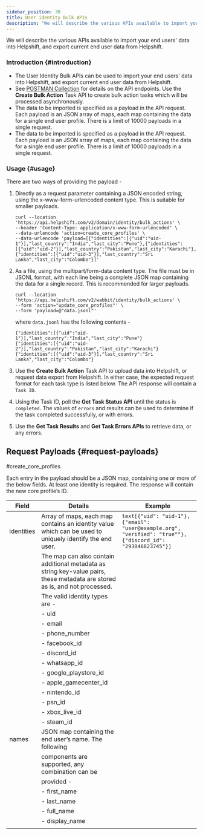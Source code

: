 ```yaml
---
sidebar_position: 30
title: User identity Bulk APIs
description: "We will describe the various APIs available to import your end users' data into Helpshift, and export current end user data from Helpshift."
---
```



<Intro>
We will describe the various APIs available to import your end users' data into Helpshift, and export current end user data from Helpshift.
</Intro>

### Introduction {#introduction}

- The User Identity Bulk APIs can be used to import your end users' data into Helpshift, and export current end user data from Helpshift.
- See [POSTMAN Collection](https://www.postman.com/helpshift) for details on the API endpoints. Use the **Create Bulk Action** Task API to create bulk
  action tasks which will be processed asynchronously.
- The data to be imported is specified as a payload in the API request. Each payload is an JSON array of maps, each map containing the data for a
  single end user profile. There is a limit of 10000 payloads in a single request.
- The data to be imported is specified as a payload in the API request. Each payload is an JSON array of maps, each map containing the data for a
  single end user profile. There is a limit of 10000 payloads in a single request.

  
### Usage {#usage}

There are two ways of providing the payload -

1. Directly as a request parameter containing a JSON encoded string, using the x-www-form-urlencoded content type. This is suitable for smaller payloads.
   
   ```text
   curl --location 'https://api.helpshift.com/v2/domain/identity/bulk_actions' \
   --header 'Content-Type: application/x-www-form-urlencoded' \
   --data-urlencode 'action=create_core_profiles' \
   --data-urlencode 'payload=[{"identities":[{"uid":"uid-1"}],"last_country":"India","last_city":"Pune"},{"identities":[{"uid":"uid-2"}],"last_country":"Pakistan","last_city":"Karachi"},
   {"identities":[{"uid":"uid-3"}],"last_country":"Sri Lanka","last_city":"Colombo"}]'
   ```
2. As a file, using the multipart/form-data content type. The file must be in JSONL format, with each line being a complete JSON map containing the data for
   a single record. This is recommended for larger payloads.
   
   ```text
   curl --location 'https://api.helpshift.com/v2/wabbit/identity/bulk_actions' \
   --form 'action="update_core_profiles"' \
   --form 'payload=@"data.jsonl"'
   ```
   where `data.jsonl` has the following contents - 
   ```text
   {"identities":[{"uid":"uid-1"}],"last_country":"India","last_city":"Pune"}
   {"identities":[{"uid":"uid-2"}],"last_country":"Pakistan","last_city":"Karachi"}
   {"identities":[{"uid":"uid-3"}],"last_country":"Sri Lanka","last_city":"Colombo"}
   ```
3. Use the **Create Bulk Action** Task API to upload data into Helpshift, or request data export from Helpshift. In either case, the expected request format for each task type is listed below.
   The API response will contain a `Task ID`.
4. Using the Task ID, poll the **Get Task Status API** until the status is `completed`. The values of `errors` and results can be used to determine if the task completed successfully, or with errors.
5. Use the **Get Task Results** and **Get Task Errors APIs** to retrieve data, or any errors.

## Request Payloads {#request-payloads}

#create_core_profiles

Each entry in the payload should be a JSON map, containing one or more of the below fields. At least one identity is required. The response will contain the new core profile’s ID.

<div className="text-sm compact ">

| Field         | Details                                                                                                                     | Example                           |
| ------------- | --------------------------------------------------------------------------------------------------------------------------- | --------------------------------- |
| identities    | Array of maps, each map contains an identity value which can be used to uniquely identify the end user.                     | ```text[{"uid": "uid-1"}, {"email": "user@example.org", "verified": "true""}, {"discord_id": "293846823745"}] ``` |
|               | The map can also contain additional metadata as string key-value pairs, these metadata are stored as is, and not processed. |                                   |
|               | The valid identity types are -                                                             |
|               | - uid                                                                                      |
|               | - email                                                                                    |
|               | - phone_number                                                                             |
|               | - facebook_id                                                                              |
|               | - discord_id                                                                               |
|               | - whatsapp_id                                                                              |
|               | - google_playstore_id                                                                      |
|               | - apple_gamecenter_id                                                                      |
|               | - nintendo_id                                                                              |
|               | - psn_id                                                                                   |
|               | - xbox_live_id                                                                             |
|               | - steam_id                                                                                 |
| names         | JSON map containing the end user’s name. The following                                     |
                | components are supported, any combination can be                                           |
                |  provided -                                                                                |
|               |  - first_name                                           |                                  |
|               |  - last_name                                            |                                  |
|               |  - full_name                                            |                                  | 
|               |  - display_name                                         |                                  | 
|               |                                                         |                                  |



</div>




   
